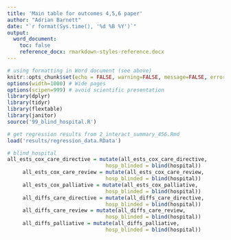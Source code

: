 ---
title: 'Main table for outcomes 4,5,6 paper'
author: "Adrian Barnett"
date: "`r format(Sys.time(), '%d %B %Y')`"
output:
  word_document:
    toc: false
    reference_docx: rmarkdown-styles-reference.docx
---

```{r setup, include=FALSE}
# using formatting in Word document (see above)
knitr::opts_chunk$set(echo = FALSE, warning=FALSE, message=FALSE, error=FALSE, comment='', dpi=400, dev = "ragg_png")
options(width=1000) # Wide pages
options(scipen=999) # avoid scientific presentation
library(dplyr)
library(tidyr)
library(flextable)
library(janitor)
source('99_blind_hospital.R')

# get regression results from 2_interact_summary_456.Rmd
load('results/regression_data.RData')

# blind_hospital
all_ests_cox_care_directive = mutate(all_ests_cox_care_directive, 
                                hosp_blinded = blind(hospital))
     all_ests_cox_care_review = mutate(all_ests_cox_care_review, 
                                hosp_blinded = blind(hospital))
     all_ests_cox_palliative = mutate(all_ests_cox_palliative, 
                                hosp_blinded = blind(hospital))
     all_diffs_care_directive = mutate(all_diffs_care_directive, 
                                hosp_blinded = blind(hospital))
     all_diffs_care_review = mutate(all_diffs_care_review, 
                                hosp_blinded = blind(hospital))
     all_diffs_palliative = mutate(all_diffs_palliative, 
                                hosp_blinded = blind(hospital))

```

